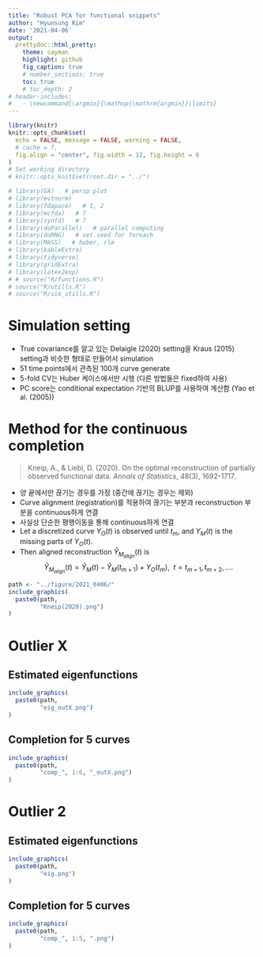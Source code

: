 ```yaml
---
title: "Robust PCA for functional snippets"
author: "Hyunsung Kim"
date: '2021-04-06'
output: 
  prettydoc::html_pretty:
    theme: cayman
    highlight: github
    fig_caption: true
    # number_sections: true
    toc: true
    # toc_depth: 2
# header-includes:
#   - \newcommand{\argmin}{\mathop{\mathrm{argmin}}\limits}
---
```


<style>
  p.caption {   <!-- figure caption -->
    font-size: 0.9em;
    font-style: italic;
    color: grey;
    <!-- margin-right: 10%; -->
    <!-- margin-left: 10%;   -->
    text-align: justify;
  }
  caption {    <!-- table caption -->
    font-size: 0.9em;
    font-style: italic;
    color: grey;
    <!-- margin-right: 10%; -->
    <!-- margin-left: 10%;   -->
    text-align: justify;
  }
</style>


```r
library(knitr)
knitr::opts_chunk$set(
  echo = FALSE, message = FALSE, warning = FALSE, 
  # cache = T,
  fig.align = "center", fig.width = 12, fig.height = 6
)
# Set working directory
# knitr::opts_knit$set(root.dir = "../")
```

```r
# library(GA)   # persp plot
# library(mvtnorm)
# library(fdapace)   # 1, 2
# library(mcfda)   # 7
# library(synfd)   # 7
# library(doParallel)   # parallel computing
# library(doRNG)   # set.seed for foreach
# library(MASS)   # huber, rlm
# library(kableExtra)
# library(tidyverse)
# library(gridExtra)
# library(latex2exp)
# # source("R/functions.R")
# source("R/utills.R")
# source("R/sim_utills.R")
```


# Simulation setting
- True covariance를 알고 있는 Delaigle (2020) setting을 Kraus (2015) setting과 비슷한 형태로 만들어서 simulation
- 51 time points에서 관측된 100개 curve generate
- 5-fold CV는 Huber 케이스에서만 시행 (다른 방법들은 fixed하여 사용)
- PC score는 conditional expectation 기반의 BLUP를 사용하여 계산함 (Yao et al. (2005))


# Method for the continuous completion
> Kneip, A., & Liebl, D. (2020). On the optimal reconstruction of partially observed functional data. *Annals of Statistics*, 48(3), 1692-1717.

- 양 끝에서만 끊기는 경우를 가정 (중간에 끊기는 경우는 제외)
- Curve alignment (registration)를 적용하여 끊기는 부분과 reconstruction 부분을 continuous하게 연결
- 사실상 단순한 평행이동을 통해 continuous하게 연결
- Let a discretized curve $Y_O(t)$ is observed until $t_m$, and $Y_M(t)$ is the missing parts of $Y_O(t)$.
- Then aligned reconstruction $\widehat Y_{M_{align}}(t)$ is
  $$
    \widehat Y_{M_{align}}(t) = \widehat Y_M(t) - \widehat Y_M(t_{m+1}) + Y_O(t_m), ~~ t = t_{m+1}, t_{m+2}, \dots.
  $$
```r
path <- "../figure/2021_0406/"
include_graphics(
  paste0(path,
         "Kneip(2020).png")
)
```


# Outlier X
## Estimated eigenfunctions
```r
include_graphics(
  paste0(path,
         "eig_outX.png")
)
```

## Completion for 5 curves
```r
include_graphics(
  paste0(path,
         "comp_", 1:6, "_outX.png")
)
```



# Outlier 2

## Estimated eigenfunctions
```r
include_graphics(
  paste0(path,
         "eig.png")
)
```

## Completion for 5 curves
```r
include_graphics(
  paste0(path,
         "comp_", 1:5, ".png")
)
```



